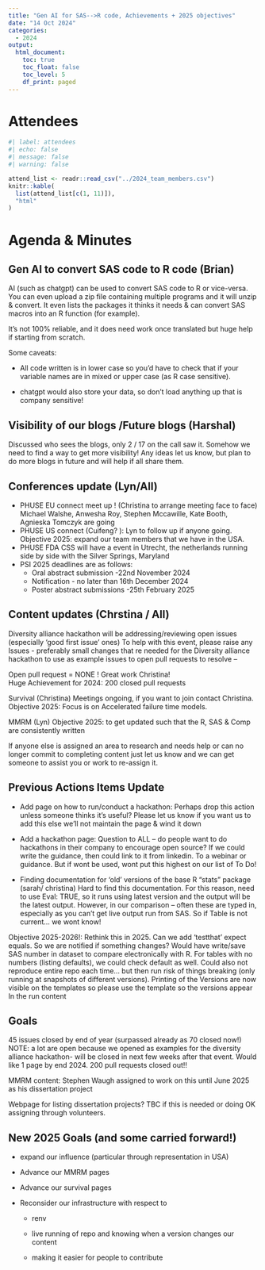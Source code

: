 ```yaml
---
title: "Gen AI for SAS-->R code, Achievements + 2025 objectives"
date: "14 Oct 2024"
categories:
  - 2024
output:
  html_document: 
    toc: true
    toc_float: false
    toc_level: 5
    df_print: paged
---
```


# Attendees

```r
#| label: attendees
#| echo: false
#| message: false
#| warning: false

attend_list <- readr::read_csv("../2024_team_members.csv")
knitr::kable(
  list(attend_list[c(1, 11)]),
  "html"
)
```

# Agenda & Minutes

## Gen AI to convert SAS code to R code (Brian)

AI (such as chatgpt) can be used to convert SAS code to R or vice-versa. You can even upload a zip file containing multiple programs and it will unzip & convert. It even lists the packages it thinks it needs & can convert SAS macros into an R function (for example).

It's not 100% reliable, and it does need work once translated but huge help if starting from scratch.

Some caveats:

-   All code written is in lower case so you'd have to check that if your variable names are in mixed or upper case (as R case sensitive).

-   chatgpt would also store your data, so don't load anything up that is company sensitive!

## Visibility of our blogs /Future blogs (Harshal)

Discussed who sees the blogs, only 2 / 17 on the call saw it. Somehow we need to find a way to get more visibility! Any ideas let us know, but plan to do more blogs in future and will help if all share them.

## Conferences update (Lyn/All)

-   PHUSE EU connect meet up ! (Christina to arrange meeting face to face)\
    Michael Walshe, Anwesha Roy, Stephen Mccawille, Kate Booth, Agnieska Tomczyk are going
-   PHUSE US connect (Cuifeng? ): Lyn to follow up if anyone going.\
    Objective 2025: expand our team members that we have in the USA.
-   PHUSE FDA CSS will have a event in Utrecht, the netherlands running side by side with the Silver Springs, Maryland
-   PSI 2025 deadlines are as follows:
    -   Oral abstract submission -22nd November 2024
    -   Notification - no later than 16th December 2024
    -   Poster abstract submissions -25th February 2025

## Content updates (Chrstina / All)

Diversity alliance hackathon will be addressing/reviewing open issues (especially 'good first issue' ones) To help with this event, please raise any Issues - preferably small changes that re needed for the Diversity alliance hackathon to use as example issues to open pull requests to resolve --

Open pull request = NONE ! Great work Christina!\
Huge Achievement for 2024: 200 closed pull requests

Survival (Christina) Meetings ongoing, if you want to join contact Christina. Objective 2025: Focus is on Accelerated failure time models.

MMRM (Lyn) Objective 2025: to get updated such that the R, SAS & Comp are consistently written

If anyone else is assigned an area to research and needs help or can no longer commit to completing content just let us know and we can get someone to assist you or work to re-assign it.

## Previous Actions Items Update

-   Add page on how to run/conduct a hackathon: Perhaps drop this action unless someone thinks it's useful? Please let us know if you want us to add this else we'll not maintain the page & wind it down

-   Add a hackathon page: Question to ALL -- do people want to do hackathons in their company to encourage open source? If we could write the guidance, then could link to it from linkedin. To a webinar or guidance. But if wont be used, wont put this highest on our list of To Do!

-   Finding documentation for 'old' versions of the base R "stats" package (sarah/ christina) Hard to find this documentation. For this reason, need to use Eval: TRUE, so it runs using latest version and the output will be the latest output. However, in our comparison -- often these are typed in, especially as you can't get live output run from SAS. So if Table is not current... we wont know!

Objective 2025-2026!: Rethink this in 2025. Can we add 'testthat' expect equals. So we are notified if something changes? Would have write/save SAS number in dataset to compare electronically with R. For tables with no numbers (listing defaults), we could check default as well. Could also not reproduce entire repo each time... but then run risk of things breaking (only running at snapshots of different versions). Printing of the Versions are now visible on the templates so please use the template so the versions appear In the run content

## Goals

45 issues closed by end of year (surpassed already as 70 closed now!) NOTE: a lot are open because we opened as examples for the diversity alliance hackathon- will be closed in next few weeks after that event. Would like 1 page by end 2024. 200 pull requests closed out!!

MMRM content: Stephen Waugh assigned to work on this until June 2025 as his dissertation project

Webpage for listing dissertation projects? TBC if this is needed or doing OK assigning through volunteers.

## New 2025 Goals (and some carried forward!)

-   expand our influence (particular through representation in USA)

-   Advance our MMRM pages

-   Advance our survival pages

-   Reconsider our infrastructure with respect to

    -   renv

    -   live running of repo and knowing when a version changes our content

    -   making it easier for people to contribute
